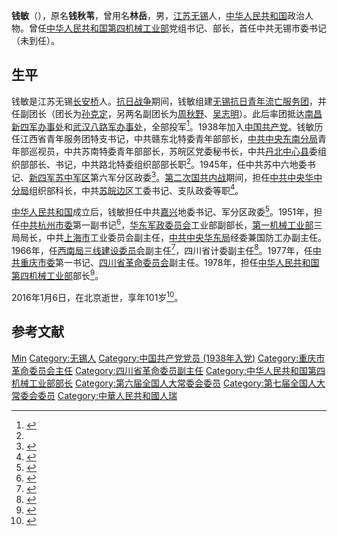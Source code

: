 {{Otheruses|钱敏 (数学家)}}

'''钱敏'''（{{bd|1915年|8月9日|2016年|1月6日|catIdx=}}），原名'''钱秋苇'''，曾用名'''林岳'''，男，[[江苏|江苏]][[无锡|无锡]]人，[[中华人民共和国|中华人民共和国]]政治人物。曾任[[中华人民共和国第四机械工业部|中华人民共和国第四机械工业部]]党组书记、部长，首任中共无锡市委书记（未到任）。

== 生平 ==
钱敏是江苏无锡[[长安桥|长安桥]]人。[[抗日战争|抗日战争]]期间，钱敏组建[[无锡抗日青年流亡服务团|无锡抗日青年流亡服务团]]，并任副团长（团长为[[孙克定|孙克定]]，另两名副团长为[[周秋野|周秋野]]、[[吴志明|吴志明]]）。此后率团抵达[[南昌新四军办事处|南昌新四军办事处]]和[[武汉八路军办事处|武汉八路军办事处]]，全部投军<ref>{{cite book|title=《新四军事件人物录》|year=1988年|publisher=上海人民出版社|isbn=720800322X|pages=411页}}</ref>。1938年加入[[中国共产党|中国共产党]]。钱敏历任江西省青年服务团特支书记，中共赣东北特委青年部部长，[[中共中央东南分局|中共中央东南分局]]青年部巡视员，中共苏南特委青年部部长，苏皖区党委秘书长，中共[[丹北县|丹北中心县]]委组织部部长、书记，中共路北特委组织部部长职<ref name="a" />。1945年，任中共苏中六地委书记、[[新四军|新四军]][[苏中军区|苏中军区]]第六军分区政委<ref name="a">{{cite book|author=[[田子渝|田子渝]]、[[陈金安|陈金安]]|title=《中国抗日战争大辞典》|year=1995年|publisher=武汉出版社|pages=247页}}</ref>。[[第二次国共内战|第二次国共内战]]期间，担任[[中共中央华中分局|中共中央华中分局]]组织部科长，中共[[苏皖边区|苏皖边区]]工委书记、支队政委等职<ref>{{cite book|author=[[谈汗人|谈汗人]]、[[袁家麟|袁家麟]]、[[李广平|李广平]]|title=《无锡县志》|year=1994年|publisher=上海社会科学院出版社|pages=31页}}</ref>。

[[中华人民共和国|中华人民共和国]]成立后，钱敏担任中共[[嘉兴|嘉兴]]地委书记、军分区政委<ref>{{cite book|author=袁伟|title=《中国人民解放军五大野战部队发展史略》|year=1987年|publisher=解放军出版社|pages=160-165页}}</ref>。1951年，担任[[中共杭州市委|中共杭州市委]]第一副书记<ref>{{cite book|author=杭州市地方志编纂委员会|title=《杭州市志》（卷8）|year=1995年|publisher=中华书局|pages=26页}}</ref>，[[华东军政委员会|华东军政委员会]]工业部副部长，[[第一机械工业部|第一机械工业部]]三局局长，中共[[上海市|上海市]]工业委员会副主任，[[中共中央华东局|中共中央华东局]]经委兼国防工办副主任。1966年，任[[西南局|西南局]][[三线建设委员会|三线建设委员会]]副主任<ref>{{cite news|title=彭德怀与钱敏在西南三线建委|url=http://news.xilu.com/2009/0824/news_112_11510.html|accessdate=2012-02-05|newspaper=西陆新锐解读|archive-url=https://web.archive.org/web/20101009014544/http://news.xilu.com/2009/0824/news_112_11510.html|archive-date=2010-10-09|dead-url=yes}}</ref>，四川省计委副主任<ref>{{cite book|author=[[王春才|王春才]]|title=《元帅的最后岁月: 彭德怀在大西南》|year=2008年|publisher=四川人民出版社|pages=26页}}</ref>。1977年，任[[中共重庆市委|中共重庆市委]]第一书记、[[四川省革命委员会|四川省革命委员会]]副主任。1978年，担任[[中华人民共和国第四机械工业部|中华人民共和国第四机械工业部]]部长<ref>{{cite book|author=[[李耀东|李耀东]]、[[向常福|向常福]]|title=《中华人民共和国职官志》|year=1993年|publisher=中国社会出版社|pages=169页}}</ref>。

2016年1月6日，在北京逝世，享年101岁<ref>{{cite news|title=原第四机械工业部部长、无锡首任市委书记钱敏逝世|url=http://www.thepaper.cn/newsDetail_forward_1419510|accessdate=2016-01-11|newspaper=澎湃新闻|archive-date=2019-04-02|archive-url=https://web.archive.org/web/20190402073948/http://www.thepaper.cn/newsDetail_forward_1419510|dead-url=no}}</ref>。

== 参考文献 ==
{{reflist}}

{{重庆市市长}}
{{第5届国务院}}

{{Authority control}}
{{DEFAULTSORT:Qian钱}}
[[Category:钱姓|Min]]
[[Category:无锡人|Category:无锡人]]
[[Category:中国共产党党员_(1938年入党)|Category:中国共产党党员 (1938年入党)]]
[[Category:重庆市革命委员会主任|Category:重庆市革命委员会主任]]
[[Category:四川省革命委员副主任|Category:四川省革命委员副主任]]
[[Category:中华人民共和国第四机械工业部部长|Category:中华人民共和国第四机械工业部部长]]
[[Category:第六届全国人大常委会委员|Category:第六届全国人大常委会委员]]
[[Category:第七届全国人大常委会委员|Category:第七届全国人大常委会委员]]
[[Category:中華人民共和國人瑞|Category:中華人民共和國人瑞]]